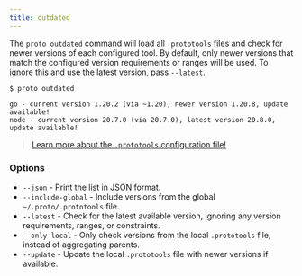 ```yaml
---
title: outdated
---
```



<VersionLabel version="0.19.0" header />

The `proto outdated` command will load all `.prototools` files and check for newer versions of each
configured tool. By default, only newer versions that match the configured version requirements or
ranges will be used. To ignore this and use the latest version, pass `--latest`.

```
$ proto outdated

go - current version 1.20.2 (via ~1.20), newer version 1.20.8, update available!
node - current version 20.7.0 (via 20.7.0), latest version 20.8.0, update available!
```

> [Learn more about the `.prototools` configuration file!](../config)

### Options

- `--json` - Print the list in JSON format.
- `--include-global` - Include versions from the global `~/.proto/.prototools` file.
- `--latest` - Check for the latest available version, ignoring any version requirements, ranges, or
  constraints.
- `--only-local` - Only check versions from the local `.prototools` file, instead of aggregating
  parents.
- `--update` - Update the local `.prototools` file with newer versions if available.
